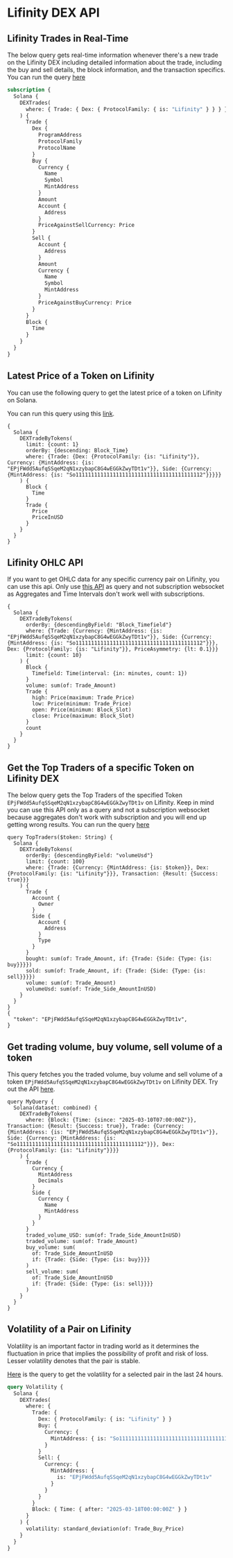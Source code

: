 # Lifinity DEX API


## Lifinity Trades in Real-Time

The below query gets real-time information whenever there's a new trade on the Lifinity DEX including detailed information about the trade, including the buy and sell details, the block information, and the transaction specifics.
You can run the query [here](https://ide.bitquery.io/Real-time-trades-on-Lifinity-DEX-on-Solana_4)

```graphql
subscription {
  Solana {
    DEXTrades(
      where: { Trade: { Dex: { ProtocolFamily: { is: "Lifinity" } } } }
    ) {
      Trade {
        Dex {
          ProgramAddress
          ProtocolFamily
          ProtocolName
        }
        Buy {
          Currency {
            Name
            Symbol
            MintAddress
          }
          Amount
          Account {
            Address
          }
          PriceAgainstSellCurrency: Price
        }
        Sell {
          Account {
            Address
          }
          Amount
          Currency {
            Name
            Symbol
            MintAddress
          }
          PriceAgainstBuyCurrency: Price
        }
      }
      Block {
        Time
      }
    }
  }
}
```

## Latest Price of a Token on Lifinity

You can use the following query to get the latest price of a token on Lifinity on Solana.

You can run this query using this [link](https://ide.bitquery.io/live-price-of-token-on-lifinity).

```
{
  Solana {
    DEXTradeByTokens(
      limit: {count: 1}
      orderBy: {descending: Block_Time}
      where: {Trade: {Dex: {ProtocolFamily: {is: "Lifinity"}}, Currency: {MintAddress: {is: "EPjFWdd5AufqSSqeM2qN1xzybapC8G4wEGGkZwyTDt1v"}}, Side: {Currency: {MintAddress: {is: "So11111111111111111111111111111111111111112"}}}}}
    ) {
      Block {
        Time
      }
      Trade {
        Price
        PriceInUSD
      }
    }
  }
}
```

## Lifinity OHLC API

If you want to get OHLC data for any specific currency pair on Lifinity, you can use this api. Only use [this API](https://ide.bitquery.io/Lifinity-OHLC-for-specific-pair_1) as query and not subscription websocket as Aggregates and Time Intervals don't work well with subscriptions.

```
{
  Solana {
    DEXTradeByTokens(
      orderBy: {descendingByField: "Block_Timefield"}
      where: {Trade: {Currency: {MintAddress: {is: "EPjFWdd5AufqSSqeM2qN1xzybapC8G4wEGGkZwyTDt1v"}}, Side: {Currency: {MintAddress: {is: "So11111111111111111111111111111111111111112"}}}, Dex: {ProtocolFamily: {is: "Lifinity"}}, PriceAsymmetry: {lt: 0.1}}}
      limit: {count: 10}
    ) {
      Block {
        Timefield: Time(interval: {in: minutes, count: 1})
      }
      volume: sum(of: Trade_Amount)
      Trade {
        high: Price(maximum: Trade_Price)
        low: Price(minimum: Trade_Price)
        open: Price(minimum: Block_Slot)
        close: Price(maximum: Block_Slot)
      }
      count
    }
  }
}
```

## Get the Top Traders of a specific Token on Lifinity DEX

The below query gets the Top Traders of the specified Token `EPjFWdd5AufqSSqeM2qN1xzybapC8G4wEGGkZwyTDt1v` on Lifinity. Keep in mind you can use this API only as a query and not a subscription websocket because aggregates don't work with subscription and you will end up getting wrong results. You can run the query [here](https://ide.bitquery.io/top-traders-of-a-token-on-lifinity)

```
query TopTraders($token: String) {
  Solana {
    DEXTradeByTokens(
      orderBy: {descendingByField: "volumeUsd"}
      limit: {count: 100}
      where: {Trade: {Currency: {MintAddress: {is: $token}}, Dex: {ProtocolFamily: {is: "Lifinity"}}}, Transaction: {Result: {Success: true}}}
    ) {
      Trade {
        Account {
          Owner
        }
        Side {
          Account {
            Address
          }
          Type
        }
      }
      bought: sum(of: Trade_Amount, if: {Trade: {Side: {Type: {is: buy}}}})
      sold: sum(of: Trade_Amount, if: {Trade: {Side: {Type: {is: sell}}}})
      volume: sum(of: Trade_Amount)
      volumeUsd: sum(of: Trade_Side_AmountInUSD)
    }
  }
}
{
  "token": "EPjFWdd5AufqSSqeM2qN1xzybapC8G4wEGGkZwyTDt1v",
}
```

## Get trading volume, buy volume, sell volume of a token

This query fetches you the traded volume, buy volume and sell volume of a token `EPjFWdd5AufqSSqeM2qN1xzybapC8G4wEGGkZwyTDt1v` on Lifinity DEX. Try out the API [here](https://ide.bitquery.io/trade_volume_lifinity).

```
query MyQuery {
  Solana(dataset: combined) {
    DEXTradeByTokens(
      where: {Block: {Time: {since: "2025-03-10T07:00:00Z"}}, Transaction: {Result: {Success: true}}, Trade: {Currency: {MintAddress: {is: "EPjFWdd5AufqSSqeM2qN1xzybapC8G4wEGGkZwyTDt1v"}}, Side: {Currency: {MintAddress: {is: "So11111111111111111111111111111111111111112"}}}, Dex: {ProtocolFamily: {is: "Lifinity"}}}}
    ) {
      Trade {
        Currency {
          MintAddress
          Decimals
        }
        Side {
          Currency {
            Name
            MintAddress
          }
        }
      }
      traded_volume_USD: sum(of: Trade_Side_AmountInUSD)
      traded_volume: sum(of: Trade_Amount)
      buy_volume: sum(
        of: Trade_Side_AmountInUSD
        if: {Trade: {Side: {Type: {is: buy}}}}
      )
      sell_volume: sum(
        of: Trade_Side_AmountInUSD
        if: {Trade: {Side: {Type: {is: sell}}}}
      )
    }
  }
}
```

## Volatility of a Pair on Lifinity

Volatility is an important factor in trading world as it determines the fluctuation in price that implies the possibility of profit and risk of loss. Lesser volatility denotes that the pair is stable.

[Here](https://ide.bitquery.io/Volatility-of-WSOL-USDC-Pair-on-Lifinity-Dex-on-Solana) is the query to get the volatility for a selected pair in the last 24 hours.

```graphql
query Volatility {
  Solana {
    DEXTrades(
      where: {
        Trade: {
          Dex: { ProtocolFamily: { is: "Lifinity" } }
          Buy: {
            Currency: {
              MintAddress: { is: "So11111111111111111111111111111111111111112" }
            }
          }
          Sell: {
            Currency: {
              MintAddress: {
                is: "EPjFWdd5AufqSSqeM2qN1xzybapC8G4wEGGkZwyTDt1v"
              }
            }
          }
        }
        Block: { Time: { after: "2025-03-18T00:00:00Z" } }
      }
    ) {
      volatility: standard_deviation(of: Trade_Buy_Price)
    }
  }
}
```
